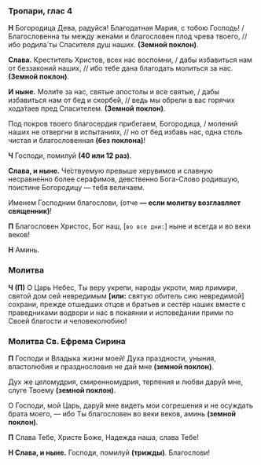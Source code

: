 ### Тропари, глас 4

**Н** Богородица Дева, радуйся! Благодатная Мария, с тобою Господь! / Благословенна ты между жена́ми и благословен плод чрева твоего, // ибо родила́ ты Спасителя душ наших. **(Земной поклон)**.

**Слава.** Креститель Христов, всех нас воспо́мни, / дабы избавиться нам от беззаконий наших, // ибо тебе дана благодать молиться за нас. **(Земной поклон)**.

**И ныне.** Моли́те за нас, святые апостолы и все святые, / дабы избавиться нам от бед и скорбе́й, // ведь мы обрели в вас горячих хода́таев пред Спасителем. **(Земной поклон)**.

Под покров твоего благосердия прибегаем, Богородица, / молений наших не отвергни в испытаниях, // но от бед избавь нас, одна столь чистая и благословенная **(без поклона)**!

**Ч** Господи, помилуй **(40 или 12 раз)**.

**Слава, и ныне.** Че́ствуемую превыше херувимов и славную несравне́нно более серафимов, девственно Бога-Слово родившую, поистине Богородицу — тебя величаем.

Именем Господним благослови<R>, (</R>отче **— если молитву возглавляет священник)**!

**П** Благословен Христос, Бог наш, <R>[</R>`во все дни:`<R>]</R> ныне и всегда и во веки веков!

**Н** Аминь.

### Молитва

**Ч (П)** О Царь Небес, Ты веру укрепи, народы укроти, мир примири, святой дом сей невредимым **[или:** святую обитель сию невредимой<R>]</R> сохрани, прежде отшедших отцов и братьев и сестёр наших вместе с праведниками водвори и нас в покаянии и испове́дании прими по Своей благости и человеколюбию!

### Молитва Св. Ефрема Сирина

**П** Господи и Владыка жизни моей! Духа праздности, уныния, властолюбия и празднословия не дай мне **(земной поклон)**.

Дух же целомудрия, смиренномудрия, терпения и любви дару́й мне, слуге Твоему **(земной поклон)**.

О Господи, мой Царь, дару́й мне видеть мои согрешения и не осуждать брата моего, — ибо Ты благословен во веки веков, аминь **(земной поклон)**.

**П** Cлава Тебе, Xpиcте Боже, Надежда наша, cлава Тебе!

**Н Cлава, и ныне.** Гоcподи, помилуй **(тpижды)**. Благоcлови!
